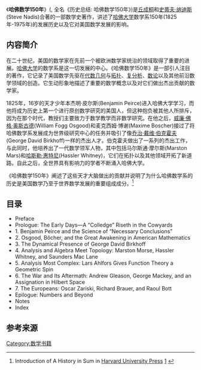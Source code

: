 {{refimprove|time=2015-01-06T09:17:26+00:00}}
{{Infobox book
| name             = A History in Sum: 150 Years of Mathematics at Harvard<br>哈佛数学150年
| image            = 
| caption    = 
| author           = [[丘成桐|丘成桐]]，[[史蒂夫·纳迪斯|史蒂夫·纳迪斯]]
| cover_artist     = 
| country          = 
| language         = 
| series           = 
| subject          = 
| genre            = 
| publisher        = Harvard University Press
| pub_date         = 2013
| media_type       = 
| pages            =  280
| isbn             = ISBN 9780674725003
| oclc             = 
| dewey            = 
| congress         = 
| preceded_by      = 
| followed_by      = 
}}

《'''哈佛数学150年'''》({{lang-en|''A History in Sum: 150 Years of Mathematics at Harvard''}}, 全名《历史总结: 哈佛数学150年》)是[[丘成桐|丘成桐]]和[[史蒂夫·纳迪斯|史蒂夫·纳迪斯]](Steve Nadis)合著的一部数学史著作，讲述了[[哈佛大学|哈佛大学]]数学系150年(1825年-1975年)的发展历史以及它对美国数学发展的影响。

==内容简介==
在二十世纪，美国的数学家在先前一个被欧洲数学家统治的领域取得了重要的进展。[[哈佛大学|哈佛大学]]的数学系是这一切发展的中心。《哈佛数学150年》是一部引人注目的著作，它记录了美国数学先驱在[[代数几何|代数几何]]与[[拓扑|拓扑]]、[[复分析|复分析]]、[[数论|数论]]以及其他前沿数学领域的创造。它生动形象地描述了重要的数学概念以及对它们做出杰出贡献的数学家。

1825年，16岁的天才少年本杰明·皮尔斯(Benjamin Peirce)进入哈佛大学学习，而他将成为历史上第一个进行原创数学研究的美国人，但这种抱负被其他人所排斥，因为在那个时代，教授们主要致力于数学教学而非数学研究。在他之后，[[威廉·佛格·奥斯古德|威廉·佛格·奥斯古德]](William Fogg Osgood)和麦克西姆·博谢(Maxime Boscher)接过了将哈佛数学系发展成为世界级研究中心的任务并吸引了像[[乔治·戴维·伯克霍夫|乔治·戴维·伯克霍夫]](George David Birkhoff)一样的杰出人才。伯克霍夫做出了一系列的杰出工作，与此同时，他培养出了一代数学领军人物，其中包括马尔斯通·摩尔斯(Marston Mars)和[[哈斯勒·惠特尼|哈斯勒·惠特尼]](Hassler Whitney)，它们在拓扑以及其他领域开拓了新道路。自此之后，全世界具有影响力的学者不断涌入哈佛大学。

《哈佛数学150年》阐述了这些天才大脑做出的贡献并说明了为什么哈佛数学系的历史是美国数学乃至于世界数学发展的重要组成成分。<ref>Introduction of A History in Sum in [[Harvard_University_Press|Harvard University Press]]
[http://www.hup.harvard.edu/catalog.php?isbn=9780674725003] {{Wayback|url=http://www.hup.harvard.edu/catalog.php?isbn=9780674725003 |date=20201028041211 }}</ref>

==目录==
* Preface
*Prologue: The Early Days—A “Colledge” Riseth in the Cowyards
*1. Benjamin Peirce and the Science of “Necessary Conclusions”
* 2. Osgood, Bôcher, and the Great Awakening in American Mathematics
* 3. The Dynamical Presence of George David Birkhoff
* 4. Analysis and Algebra Meet Topology: Marston Morse, Hassler Whitney, and Saunders Mac Lane
* 5. Analysis Most Complex: Lars Ahlfors Gives Function Theory a Geometric Spin
* 6. The War and Its Aftermath: Andrew Gleason, George Mackey, and an Assignation in Hilbert Space
* 7. The Europeans: Oscar Zariski, Richard Brauer, and Raoul Bott
* Epilogue: Numbers and Beyond
* Notes
* Index

==参考来源==
{{Reflist}}

[[Category:数学书籍|Category:数学书籍]]